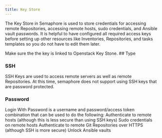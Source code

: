 ```yaml
---
title: Key Store
---
```


The Key Store in Semaphore is used to store credentials for accessing remote Repositories, accessing remote hosts, sudo credentials, and Ansible vault passwords.
It is helpful to have configured all required access keys before setting up other resources like Inventories, Repositories, and tasks templates so you do not have to edit them later.

<Info>
Make sure the the key is linked to Openstack Key Stone.
</Info>
## Type

### SSH
SSH Keys are used to access remote servers as well as remote Repositories.
At this time, semaphore does not support using SSH keys that are password protected.
### Password

Login With Password is a username and password/access token combination that can be used to do the following:
Authenticate to remote hosts (although this is less secure than using SSH keys)
Sudo credentials on remote hosts
Authenticate to remote Git Repositories over HTTPS (although SSH is more secure)
Unlock Ansible vaults
